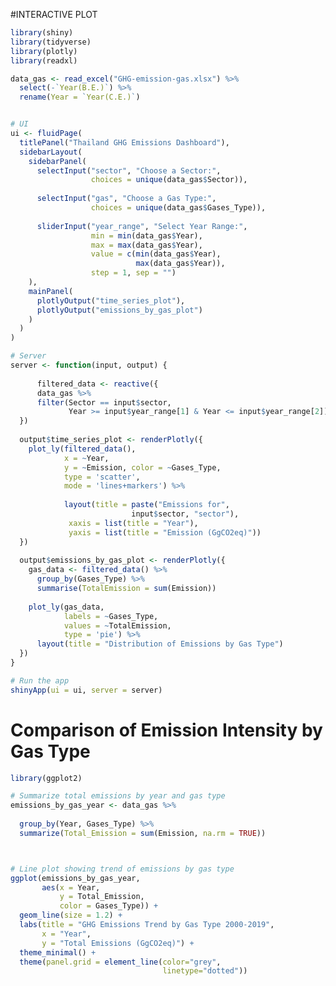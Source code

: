 #INTERACTIVE PLOT

```r
library(shiny)
library(tidyverse)
library(plotly)
library(readxl)

data_gas <- read_excel("GHG-emission-gas.xlsx") %>%
  select(-`Year(B.E.)`) %>%
  rename(Year = `Year(C.E.)`)


# UI
ui <- fluidPage(
  titlePanel("Thailand GHG Emissions Dashboard"),
  sidebarLayout(
    sidebarPanel(
      selectInput("sector", "Choose a Sector:",
                  choices = unique(data_gas$Sector)),
      
      selectInput("gas", "Choose a Gas Type:",
                  choices = unique(data_gas$Gases_Type)),
      
      sliderInput("year_range", "Select Year Range:",
                  min = min(data_gas$Year), 
                  max = max(data_gas$Year),
                  value = c(min(data_gas$Year),
                            max(data_gas$Year)),
                  step = 1, sep = "")
    ),
    mainPanel(
      plotlyOutput("time_series_plot"),
      plotlyOutput("emissions_by_gas_plot")
    )
  )
)

# Server
server <- function(input, output) {
  
      filtered_data <- reactive({
      data_gas %>%
      filter(Sector == input$sector,
             Year >= input$year_range[1] & Year <= input$year_range[2])
  })
  
  output$time_series_plot <- renderPlotly({
    plot_ly(filtered_data(), 
            x = ~Year, 
            y = ~Emission, color = ~Gases_Type, 
            type = 'scatter', 
            mode = 'lines+markers') %>%
      
            layout(title = paste("Emissions for", 
                           input$sector, "sector"),
             xaxis = list(title = "Year"),
             yaxis = list(title = "Emission (GgCO2eq)"))
  })
  
  output$emissions_by_gas_plot <- renderPlotly({
    gas_data <- filtered_data() %>%
      group_by(Gases_Type) %>%
      summarise(TotalEmission = sum(Emission))
    
    plot_ly(gas_data, 
            labels = ~Gases_Type, 
            values = ~TotalEmission, 
            type = 'pie') %>%
      layout(title = "Distribution of Emissions by Gas Type")
  })
}

# Run the app
shinyApp(ui = ui, server = server)
```

# Comparison of Emission Intensity by Gas Type

```r
library(ggplot2)

# Summarize total emissions by year and gas type
emissions_by_gas_year <- data_gas %>%
  
  group_by(Year, Gases_Type) %>%
  summarize(Total_Emission = sum(Emission, na.rm = TRUE))



# Line plot showing trend of emissions by gas type
ggplot(emissions_by_gas_year, 
       aes(x = Year, 
           y = Total_Emission, 
           color = Gases_Type)) +
  geom_line(size = 1.2) +
  labs(title = "GHG Emissions Trend by Gas Type 2000-2019",
       x = "Year", 
       y = "Total Emissions (GgCO2eq)") +
  theme_minimal() + 
  theme(panel.grid = element_line(color="grey", 
                                  linetype="dotted"))

```
